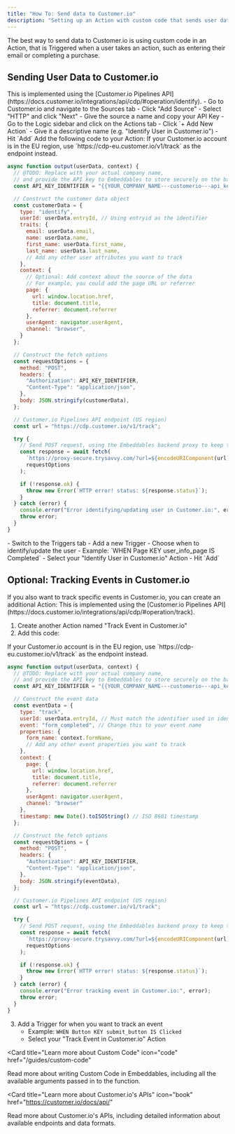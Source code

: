 ```yaml
---
title: "How To: Send data to Customer.io"
description: "Setting up an Action with custom code that sends user data to Customer.io's API"
---
```


The best way to send data to Customer.io is using custom code in an Action, that is Triggered when a user takes an action, such as entering their email or completing a purchase.

## Sending User Data to Customer.io

<Note>
  This is implemented using the [Customer.io Pipelines API](https://docs.customer.io/integrations/api/cdp/#operation/identify).
</Note>

<Steps>
  <Step title="Set up Customer.io HTTP Source">
    - Go to Customer.io and navigate to the Sources tab
    - Click "Add Source"
    - Select "HTTP" and click "Next"
    - Give the source a name and copy your API Key
  </Step>
  <Step title="Create a custom code Action">
    - Go to the Logic sidebar and click on the Actions tab
    - Click `+ Add New Action`
    - Give it a descriptive name (e.g. "Identify User in Customer.io")
    - Hit `Add`
  </Step>
  <Step title="Write your custom code">
    Add the following code to your Action:

<Tip>
  If your Customer.io account is in the EU region, use `https://cdp-eu.customer.io/v1/track` as the endpoint instead.
</Tip>

```js
async function output(userData, context) {
  // @TODO: Replace with your actual company name,
  // and provide the API key to Embeddables to store securely on the backend
  const API_KEY_IDENTIFIER = "{{YOUR_COMPANY_NAME---customerio---api_key}}";

  // Construct the customer data object
  const customerData = {
    type: "identify",
    userId: userData.entryId, // Using entryid as the identifier
    traits: {
      email: userData.email,
      name: userData.name,
      first_name: userData.first_name,
      last_name: userData.last_name,
      // Add any other user attributes you want to track
    },
    context: {
      // Optional: Add context about the source of the data
      // For example, you could add the page URL or referrer
      page: {
        url: window.location.href,
        title: document.title,
        referrer: document.referrer
      },
      userAgent: navigator.userAgent,
      channel: "browser",
    }
  };

  // Construct the fetch options
  const requestOptions = {
    method: "POST",
    headers: {
      "Authorization": API_KEY_IDENTIFIER,
      "Content-Type": "application/json",
    },
    body: JSON.stringify(customerData),
  };

  // Customer.io Pipelines API endpoint (US region)
  const url = "https://cdp.customer.io/v1/track";

  try {
    // Send POST request, using the Embeddables backend proxy to keep the API key secure
    const response = await fetch(
      `https://proxy-secure.trysavvy.com/?url=${encodeURIComponent(url)}`,
      requestOptions
    );

    if (!response.ok) {
      throw new Error(`HTTP error! status: ${response.status}`);
    }
  } catch (error) {
    console.error("Error identifying/updating user in Customer.io:", error);
    throw error;
  }
}
```

  </Step>
  <Step title="Add a Trigger for your Action">
    - Switch to the Triggers tab
    - Add a new Trigger
    - Choose when to identify/update the user
    - Example: `WHEN Page KEY user_info_page IS Completed`
    - Select your "Identify User in Customer.io" Action
    - Hit `Add`
  </Step>

</Steps>

## Optional: Tracking Events in Customer.io

<Accordion title="Optional: Tracking Events">
If you also want to track specific events in Customer.io, you can create an additional Action:

<Note>
  This is implemented using the [Customer.io Pipelines API](https://docs.customer.io/integrations/api/cdp/#operation/track).
</Note>

1. Create another Action named "Track Event in Customer.io"
2. Add this code:

<Tip>
  If your Customer.io account is in the EU region, use `https://cdp-eu.customer.io/v1/track` as the endpoint instead.
</Tip>

```js
async function output(userData, context) {
  // @TODO: Replace with your actual company name,
  // and provide the API key to Embeddables to store securely on the backend
  const API_KEY_IDENTIFIER = "{{YOUR_COMPANY_NAME---customerio---api_key}}";

  // Construct the event data
  const eventData = {
    type: "track",
    userId: userData.entryId, // Must match the identifier used in identify/update
    event: "form_completed", // Change this to your event name
    properties: {
      form_name: context.formName,
      // Add any other event properties you want to track
    },
    context: {
      page: {
        url: window.location.href,
        title: document.title,
        referrer: document.referrer
      },
      userAgent: navigator.userAgent,
      channel: "browser"
    },
    timestamp: new Date().toISOString() // ISO 8601 timestamp
  };

  // Construct the fetch options
  const requestOptions = {
    method: "POST",
    headers: {
      "Authorization": API_KEY_IDENTIFIER,
      "Content-Type": "application/json",
    },
    body: JSON.stringify(eventData),
  };

  // Customer.io Pipelines API endpoint (US region)
  const url = "https://cdp.customer.io/v1/track";

  try {
    // Send POST request, using the Embeddables backend proxy to keep the API key secure
    const response = await fetch(
      `https://proxy-secure.trysavvy.com/?url=${encodeURIComponent(url)}`,
      requestOptions
    );

    if (!response.ok) {
      throw new Error(`HTTP error! status: ${response.status}`);
    }
  } catch (error) {
    console.error("Error tracking event in Customer.io:", error);
    throw error;
  }
}
```

3. Add a Trigger for when you want to track an event
   - Example: `WHEN Button KEY submit_button IS Clicked`
   - Select your "Track Event in Customer.io" Action
</Accordion>

<Card
  title="Learn more about Custom Code"
  icon="code"
  href="/guides/custom-code"
>
  Read more about writing Custom Code in Embeddables, including all the
  available arguments passed in to the function.
</Card>

<Card
  title="Learn more about Customer.io's APIs"
  icon="book"
  href="https://customer.io/docs/api/"
>
  Read more about Customer.io's APIs, including detailed information about
  available endpoints and data formats.
</Card>
